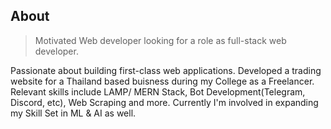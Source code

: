 ## About

> Motivated Web developer looking for a role as full-stack web developer.

Passionate about building first-class web applications. Developed a trading website for a Thailand based buisness during my College as a Freelancer. Relevant skills include LAMP/ MERN Stack, Bot Development(Telegram, Discord, etc), Web Scraping and more. Currently I'm involved in expanding my Skill Set in ML & AI as well.
